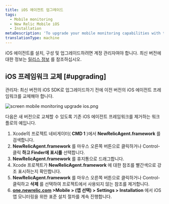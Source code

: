 ```yaml
---
title: iOS 에이전트 업그레이드
tags:
  - Mobile monitoring
  - New Relic Mobile iOS
  - Installation
metaDescription: 'To upgrade your mobile monitoring capabilities with the latest iOS agent, start here.'
translationType: machine
---
```



iOS 에이전트를 설치, 구성 및 업그레이드하려면 계정 관리자여야 합니다. 최신 버전에 대한 정보는 [릴리스 정보](/docs/releases/ios) 를 참조하십시오.

## iOS 프레임워크 교체 [#upgrading]

관리자: 최신 버전의 iOS SDK로 업그레이드하기 전에 이전 버전의 iOS 에이전트 프레임워크를 교체해야 합니다.

<img
  title="screen mobile monitoring upgrade ios.png"
  alt="screen mobile monitoring upgrade ios.png"
  src={screenMobileMonitoringUpgradeIos0}
/>

<figcaption>
  다음은 새 버전으로 교체할 수 있도록 기존 iOS 에이전트 프레임워크를 제거하는 워크플로의 예입니다.
</figcaption>

1. Xcode의 프로젝트 네비게이터( **CMD 1** )에서 **NewRelicAgent.framework** 를 검색합니다.
2. **NewRelicAgent.framework** 를 마우스 오른쪽 버튼으로 클릭하거나 Control-클릭 **하고 Finder에 표시를** 선택합니다.
3. **NewRelicAgent.framework** 를 휴지통으로 드래그합니다.
4. Xcode 프로젝트가 **NewRelicAgent.framework** 에 대한 참조를 빨간색으로 강조 표시하는지 확인합니다.
5. **NewRelicAgent.framework** 를 마우스 오른쪽 버튼으로 클릭하거나 Control-클릭하고 **삭제** 를 선택하여 프로젝트에서 사용되지 않는 참조를 제거합니다.
6. **[one.newrelic.com](https://one.newrelic.com/all-capabilities) >Mobile > (앱 선택) > Settings > Installation** 에서 iOS 앱 모니터링을 위한 표준 설치 절차를 계속 진행합니다.